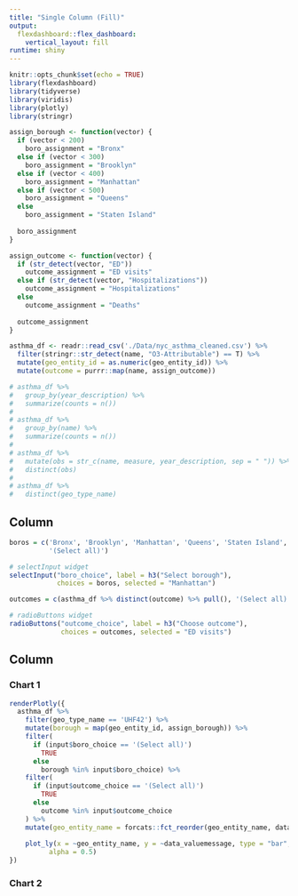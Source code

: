 ```yaml
---
title: "Single Column (Fill)"
output: 
  flexdashboard::flex_dashboard:
    vertical_layout: fill
runtime: shiny
---
```


```r
knitr::opts_chunk$set(echo = TRUE)
library(flexdashboard)
library(tidyverse)
library(viridis)
library(plotly)
library(stringr)
```

```r

assign_borough <- function(vector) {
  if (vector < 200)
    boro_assignment = "Bronx"
  else if (vector < 300)
    boro_assignment = "Brooklyn"
  else if (vector < 400)
    boro_assignment = "Manhattan"
  else if (vector < 500)
    boro_assignment = "Queens"
  else 
    boro_assignment = "Staten Island"
  
  boro_assignment
}

assign_outcome <- function(vector) {
  if (str_detect(vector, "ED"))
    outcome_assignment = "ED visits"
  else if (str_detect(vector, "Hospitalizations"))
    outcome_assignment = "Hospitalizations"
  else
    outcome_assignment = "Deaths"
  
  outcome_assignment
}

asthma_df <- readr::read_csv('./Data/nyc_asthma_cleaned.csv') %>% 
  filter(stringr::str_detect(name, "O3-Attributable") == T) %>% 
  mutate(geo_entity_id = as.numeric(geo_entity_id)) %>% 
  mutate(outcome = purrr::map(name, assign_outcome))

# asthma_df %>%
#   group_by(year_description) %>%
#   summarize(counts = n())
# 
# asthma_df %>% 
#   group_by(name) %>% 
#   summarize(counts = n())
# 
# asthma_df %>% 
#   mutate(obs = str_c(name, measure, year_description, sep = " ")) %>% 
#   distinct(obs)
# 
# asthma_df %>% 
#   distinct(geo_type_name)
```



Column {.sidebar}
-----------------------------------------------------------------------

```r
boros = c('Bronx', 'Brooklyn', 'Manhattan', 'Queens', 'Staten Island', 
          '(Select all)')

# selectInput widget
selectInput("boro_choice", label = h3("Select borough"), 
            choices = boros, selected = "Manhattan")
```

```r
outcomes = c(asthma_df %>% distinct(outcome) %>% pull(), '(Select all)')

# radioButtons widget
radioButtons("outcome_choice", label = h3("Choose outcome"), 
             choices = outcomes, selected = "ED visits")
```


Column
----------------------------------------------------------------------

### Chart 1
    
```r
renderPlotly({
  asthma_df %>%
    filter(geo_type_name == 'UHF42') %>%
    mutate(borough = map(geo_entity_id, assign_borough)) %>%
    filter(
      if (input$boro_choice == '(Select all)') 
        TRUE 
      else 
        borough %in% input$boro_choice) %>% 
    filter(
      if (input$outcome_choice == '(Select all)')
        TRUE
      else
        outcome %in% input$outcome_choice
    ) %>% 
    mutate(geo_entity_name = forcats::fct_reorder(geo_entity_name, data_valuemessage)) %>% 
    
    plot_ly(x = ~geo_entity_name, y = ~data_valuemessage, type = "bar",
          alpha = 0.5)
})
```
    
### Chart 2

```r

```
